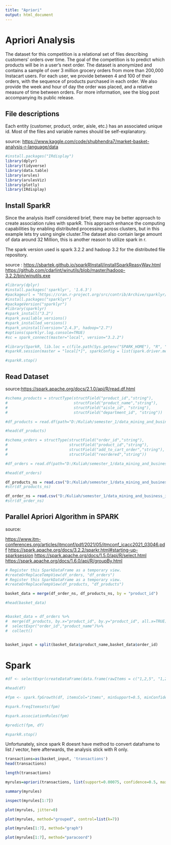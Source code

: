 ```yaml
---
title: "Apriori"
output: html_document
---
```

# Apriori Analysis

The dataset for this competition is a relational set of files describing customers' orders over time. The goal of the competition is to predict which products will be in a user's next order. The dataset is anonymized and contains a sample of over 3 million grocery orders from more than 200,000 Instacart users. For each user, we provide between 4 and 100 of their orders, with the sequence of products purchased in each order. We also provide the week and hour of day the order was placed, and a relative measure of time between orders. For more information, see the blog post accompanying its public release.

## File descriptions

Each entity (customer, product, order, aisle, etc.) has an associated unique id. Most of the files and variable names should be self-explanatory.

source: <https://www.kaggle.com/code/shubhendra7/market-basket-analysis-r-language/data>


```R
#install.packages("IRdisplay")
library(dplyr)
library(tidyverse)
library(data.table)
library(arules)
library(arulesViz)
library(plotly)
library(IRdisplay)
```

## Install SparkR

Since the analysis itself considered brief, there may be better approach to create association rules with sparkR. This approach enhance the computing capabilities by enabling distributed processing across clusters, but in this example lets try using single cluster.The dataset also contain large amount of data around 32 Million, this is another reason to utilize spark in r. 

The spark version used is spark 3.2.2 and hadoop 3.2 for the distributed file repository.

source : 
<https://sbartek.github.io/sparkRInstall/installSparkReasyWay.html>
<https://github.com/cdarlint/winutils/blob/master/hadoop-3.2.2/bin/winutils.exe>


```r
#library(dplyr)
#install.packages('sparklyr', '1.6.3')
#packageurl = "https://cran.r-project.org/src/contrib/Archive/sparklyr/sparklyr_1.6.2.tar.gz"
#install.packages("sparklyr")
#packageVersion("sparklyr")
#library(sparklyr)
#spark_install("3.2")
#spark_available_versions()
#spark_installed_versions()
#spark_uninstall(version="2.4.3", hadoop="2.7")
#options(sparklyr.log.console=TRUE)
#sc = spark_connect(master="local", version="3.2.2")

#library(SparkR, lib.loc = c(file.path(Sys.getenv("SPARK_HOME"), "R", "lib")))
#sparkR.session(master = "local[*]", sparkConfig = list(spark.driver.memory = "3g"))

#sparkR.stop()
```

## Read Dataset

source:<https://spark.apache.org/docs/2.1.0/api/R/read.df.html>
```r
#schema_products = structType(structField("product_id","string"),
#                             structField("product_name","string"),
#                             structField("aisle_id", "string"),
#                             structField("department_id", "string")) 

#df_products = read.df(path="D:/Kuliah/semester_1/data_mining_and_business_intelligence/pertemuan_11/tugas/products.csv", source="csv", schema=schema_products, header=TRUE)

#head(df_products)

#schema_orders = structType(structField("order_id","string"),
#                           structField("product_id","string"),
#                           structField("add_to_cart_order","string"),
#                           structField("reordered","string"))

#df_orders = read.df(path="D:/Kuliah/semester_1/data_mining_and_business_intelligence/pertemuan_11/tugas/order_products__prior.csv", #source="csv",schema=schema_orders, header=TRUE, delimiter=";")

#head(df_orders)

df_products_ns = read.csv("D:/Kuliah/semester_1/data_mining_and_business_intelligence/pertemuan_11/tugas/products.csv")
#str(df_products_ns)

df_order_ns = read.csv("D:/Kuliah/semester_1/data_mining_and_business_intelligence/pertemuan_11/tugas/order_products__prior.csv")
#str(df_order_ns)
```

## Parallel Apriori Algorithm in SPARK
source: 

<https://www.itm-conferences.org/articles/itmconf/pdf/2021/05/itmconf_icacc2021_03046.pdf>
<https://spark.apache.org/docs/3.2.2/sparkr.html#starting-up-sparksession>
<https://spark.apache.org/docs/1.5.0/api/R/select.html>
<https://spark.apache.org/docs/1.6.0/api/R/groupBy.html>
```r
# Register this SparkDataFrame as a temporary view.
#createOrReplaceTempView(df_orders, "df_orders")
# Register this SparkDataFrame as a temporary view.
#createOrReplaceTempView(df_products, "df_products")

basket_data = merge(df_order_ns, df_products_ns, by = "product_id")

#head(basket_data)


#basket_data = df_orders %>%
#  merge(df_products, by.x="product_id", by.y="product_id", all.x=TRUE)%>%
#  selectExpr("order_id","product_name")%>%
#  collect()
  

basket_input = split(basket_data$product_name,basket_data$order_id)
```

# Spark
```r
#df <- selectExpr(createDataFrame(data.frame(rawItems = c("1,2,5", "1,2,3,5", "1,2"))), "split(rawItems, ',') AS items")

#head(df)

#fpm <- spark.fpGrowth(df, itemsCol="items", minSupport=0.5, minConfidence=0.6)

#spark.freqItemsets(fpm)

#spark.associationRules(fpm)

#predict(fpm, df)

#sparkR.stop()
```

Unfortunately, since spark R doesnt have method to convert dataframe to list / vector, here afterwards, the analysis stick with R only.

```r
transactions=as(basket_input, 'transactions')
head(transactions)
```

```r
length(transactions)
```

```r
myrules=apriori(transactions, list(support=0.00075, confidence=0.5, maxlen= 5))

```

```r
summary(myrules)
```

```r
inspect(myrules[1:7])

```

```r
plot(myrules, jitter=0)
```

```r
plot(myrules, method="grouped", control=list(k=7))
```

```r
plot(myrules[1:7], method="graph")

```

```r
plot(myrules[1:7], method="paracoord")

```

